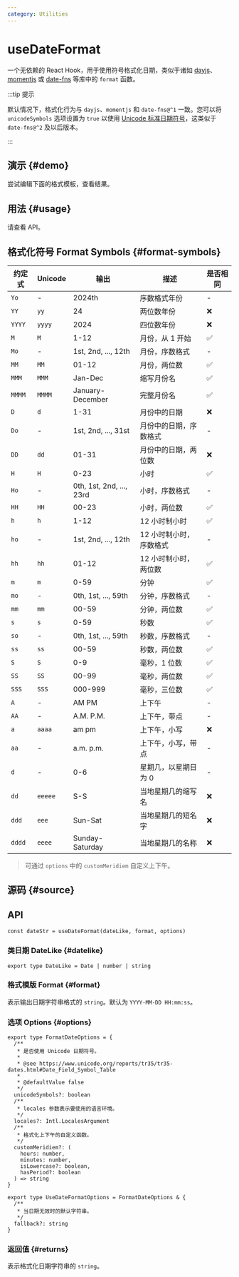 ```yaml
---
category: Utilities
---
```


# useDateFormat


<HooksType category='Utilities' />

一个无依赖的 React Hook，用于使用符号格式化日期，类似于诸如 [dayjs](https://day.js.org/docs/en/display/format)、[momentjs](https://momentjs.com/docs/#/displaying/format/) 或 [date-fns](https://date-fns.org/docs/format) 等库中的 `format` 函数。

:::tip 提示

默认情况下，格式化行为与 `dayjs`、`momentjs` 和 `date-fns@^1` 一致。您可以将 `unicodeSymbols` 选项设置为 `true` 以使用 [Unicode 标准日期符号](https://www.unicode.org/reports/tr35/tr35-dates.html#Date_Field_Symbol_Table)，这类似于 `date-fns@^2` 及以后版本。

:::

## 演示 \{#demo}

尝试编辑下面的格式模板，查看结果。


<App />

## 用法 \{#usage}

请查看 API。

## 格式化符号 Format Symbols \{#format-symbols}

| 约定式 | Unicode | 输出                     | 描述                    | 是否相同 |
| ------ | ------- | ------------------------ | ----------------------- | -------- |
| `Yo`   | -       | 2024th                   | 序数格式年份            | -        |
| `YY`   | `yy`    | 24                       | 两位数年份              | ❌       |
| `YYYY` | `yyyy`  | 2024                     | 四位数年份              | ❌       |
| `M`    | `M`     | 1-12                     | 月份，从 1 开始         | ✅       |
| `Mo`   | -       | 1st, 2nd, ..., 12th      | 月份，序数格式          | -        |
| `MM`   | `MM`    | 01-12                    | 月份，两位数            | ✅       |
| `MMM`  | `MMM`   | Jan-Dec                  | 缩写月份名              | ✅       |
| `MMMM` | `MMMM`  | January-December         | 完整月份名              | ✅       |
| `D`    | `d`     | 1-31                     | 月份中的日期            | ❌       |
| `Do`   | -       | 1st, 2nd, ..., 31st      | 月份中的日期，序数格式  | -        |
| `DD`   | `dd`    | 01-31                    | 月份中的日期，两位数    | ❌       |
| `H`    | `H`     | 0-23                     | 小时                    | ✅       |
| `Ho`   | -       | 0th, 1st, 2nd, ..., 23rd | 小时，序数格式          | -        |
| `HH`   | `HH`    | 00-23                    | 小时，两位数            | ✅       |
| `h`    | `h`     | 1-12                     | 12 小时制小时           | ✅       |
| `ho`   | -       | 1st, 2nd, ..., 12th      | 12 小时制小时，序数格式 | -        |
| `hh`   | `hh`    | 01-12                    | 12 小时制小时，两位数   | ✅       |
| `m`    | `m`     | 0-59                     | 分钟                    | ✅       |
| `mo`   | -       | 0th, 1st, ..., 59th      | 分钟，序数格式          | -        |
| `mm`   | `mm`    | 00-59                    | 分钟，两位数            | ✅       |
| `s`    | `s`     | 0-59                     | 秒数                    | ✅       |
| `so`   | -       | 0th, 1st, ..., 59th      | 秒数，序数格式          | -        |
| `ss`   | `ss`    | 00-59                    | 秒数，两位数            | ✅       |
| `S`    | `S`     | 0-9                      | 毫秒，1 位数            | ✅       |
| `SS`   | `SS`    | 00-99                    | 毫秒，两位数            | ✅       |
| `SSS`  | `SSS`   | 000-999                  | 毫秒，三位数            | ✅       |
| `A`    | -       | AM PM                    | 上下午                  | -        |
| `AA`   | -       | A.M. P.M.                | 上下午，带点            | -        |
| `a`    | `aaaa`  | am pm                    | 上下午，小写            | ❌       |
| `aa`   | -       | a.m. p.m.                | 上下午，小写，带点      | -        |
| `d`    | -       | 0-6                      | 星期几，以星期日为 0    | -        |
| `dd`   | `eeeee` | S-S                      | 当地星期几的缩写名      | ❌       |
| `ddd`  | `eee`   | Sun-Sat                  | 当地星期几的短名字      | ❌       |
| `dddd` | `eeee`  | Sunday-Saturday          | 当地星期几的名称        | ❌       |

> 可通过 `options` 中的 `customMeridiem` 自定义上下午。

## 源码 \{#source}


<Source />

## API

```tsx
const dateStr = useDateFormat(dateLike, format, options)
```

### 类日期 DateLike \{#datelike}

```tsx
export type DateLike = Date | number | string
```

### 格式模版 Format \{#format}

表示输出日期字符串格式的 `string`。默认为 `YYYY-MM-DD HH:mm:ss`。

### 选项 Options \{#options}

```tsx
export type FormatDateOptions = {
  /**
   * 是否使用 Unicode 日期符号。
   *
   * @see https://www.unicode.org/reports/tr35/tr35-dates.html#Date_Field_Symbol_Table
   *
   * @defaultValue false
   */
  unicodeSymbols?: boolean
  /**
   * locales 参数表示要使用的语言环境。
   */
  locales?: Intl.LocalesArgument
  /**
   * 格式化上下午的自定义函数。
   */
  customMeridiem?: (
    hours: number,
    minutes: number,
    isLowercase?: boolean,
    hasPeriod?: boolean
  ) => string
}

export type UseDateFormatOptions = FormatDateOptions & {
  /**
   * 当日期无效时的默认字符串。
   */
  fallback?: string
}
```

### 返回值 \{#returns}

表示格式化日期字符串的 `string`。

